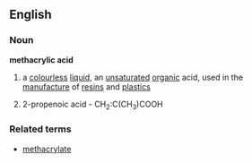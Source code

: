 ==English==
===Noun===
'''methacrylic acid'''
# a [[colourless]] [[liquid]], an [[unsaturated]] [[organic]] acid, used in the [[manufacture]] of [[resin]]s and [[plastic]]s
#{{chemistry}} 2-propenoic acid - CH<sub>2</sub>:C(CH<sub>3</sub>)COOH
===Related terms===
*[[methacrylate]]